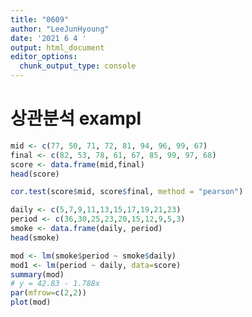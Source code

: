 ```yaml
---
title: "0609"
author: "LeeJunHyoung"
date: '2021 6 4 '
output: html_document
editor_options: 
  chunk_output_type: console
---
```


# 상관분석 exampl

```r
mid <- c(77, 50, 71, 72, 81, 94, 96, 99, 67)
final <- c(82, 53, 78, 61, 67, 85, 99, 97, 68)
score <- data.frame(mid,final)
head(score)
```

```r
cor.test(score$mid, score$final, method = "pearson")

```

```r
daily <- c(5,7,9,11,13,15,17,19,21,23)
period <- c(36,30,25,23,20,15,12,9,5,3)
smoke <- data.frame(daily, period)
head(smoke)
```

```r
mod <- lm(smoke$period ~ smoke$daily)
mod1 <- lm(period ~ daily, data=score)
summary(mod)
# y = 42.83 - 1.788x
par(mfrow=c(2,2))
plot(mod)
```
